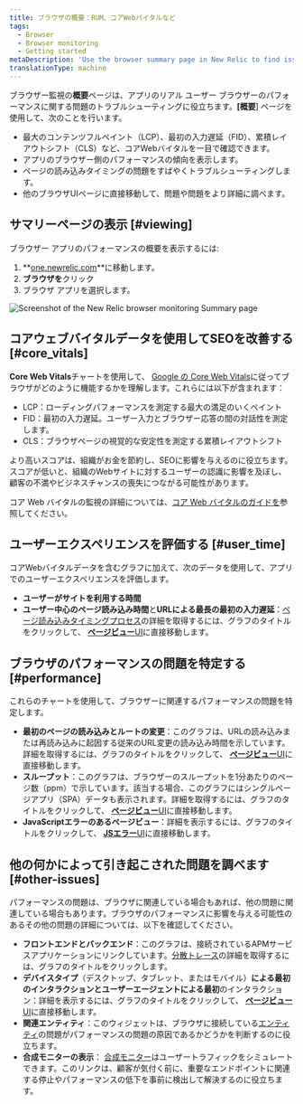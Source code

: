 ```yaml
---
title: ブラウザの概要：RUM、コアWebバイタルなど
tags:
  - Browser
  - Browser monitoring
  - Getting started
metaDescription: 'Use the browser summary page in New Relic to find issues with your app''s browser-side performance, including core web vitals, page load timing, and more.'
translationType: machine
---
```



ブラウザー監視の**概要**ページは、アプリのリアル ユーザー ブラウザーのパフォーマンスに関する問題のトラブルシューティングに役立ちます。**\[概要**] ページを使用して、次のことを行います。

* 最大のコンテンツフルペイント（LCP）、最初の入力遅延（FID）、累積レイアウトシフト（CLS）など、コアWebバイタルを一目で確認できます。
* アプリのブラウザー側のパフォーマンスの傾向を表示します。
* ページの読み込みタイミングの問題をすばやくトラブルシューティングします。
* 他のブラウザUIページに直接移動して、問題や問題をより詳細に調べます。

## サマリーページの表示 [#viewing]

ブラウザー アプリのパフォーマンスの概要を表示するには:

1. **[one.newrelic.com](https://one.newrelic.com)**に移動します。
2. **ブラウザを**クリック
3. ブラウザ アプリを選択します。

<img
  title="Browser monitoring summary"
  alt="Screenshot of the New Relic browser monitoring Summary page"
  src={browserBrowserSummary}
/>

## コアウェブバイタルデータを使用してSEOを改善する [#core_vitals]

**Core Web Vitals**チャートを使用して、 [Google の Core Web Vitals](https://web.dev/vitals/#core-web-vitals)に従ってブラウザがどのように機能するかを理解します。これらには以下が含まれます：

* LCP：ローディングパフォーマンスを測定する最大の満足のいくペイント
* FID：最初の入力遅延。ユーザー入力とブラウザー応答の間の対話性を測定します。
* CLS：ブラウザページの視覚的な安定性を測定する累積レイアウトシフト

より高いスコアは、組織がお金を節約し、SEOに影響を与えるのに役立ちます。スコアが低いと、組織のWebサイトに対するユーザーの認識に影響を及ぼし、顧客の不満やビジネスチャンスの喪失につながる可能性があります。

コア Web バイタルの監視の詳細については、[コア Web バイタルのガイドを](/docs/browser/new-relic-browser/guides/guide-to-core-web-vitals)参照してください。

## ユーザーエクスペリエンスを評価する [#user_time]

コアWebバイタルデータを含むグラフに加えて、次のデータを使用して、アプリでのユーザーエクスペリエンスを評価します。

* **ユーザーがサイトを利用する時間**
* **ユーザー中心のページ読み込み時間**と**URLによる最長の最初の入力遅延**：[ページ読み込みタイミングプロセス](/docs/browser/new-relic-browser/page-load-timing-resources/page-load-timing-process)の詳細を取得するには、グラフのタイトルをクリックして、 [**ページビュー**UI](/docs/browser/new-relic-browser/additional-standard-features/page-views-examine-page-performance)に直接移動します。

## ブラウザのパフォーマンスの問題を特定する [#performance]

これらのチャートを使用して、ブラウザーに関連するパフォーマンスの問題を特定します。

* **最初のページの読み込みとルートの変更**：このグラフは、URLの読み込みまたは再読み込みに起因する従来のURL変更の読み込み時間を示しています。詳細を取得するには、グラフのタイトルをクリックして、 [**ページビュー**UI](/docs/browser/new-relic-browser/additional-standard-features/page-views-examine-page-performance)に直接移動します。
* **スループット**：このグラフは、ブラウザーのスループットを1分あたりのページ数（ppm）で示しています。該当する場合、このグラフにはシングルページアプリ（SPA）データも表示されます。詳細を取得するには、グラフのタイトルをクリックして、 [**ページビュー**UI](/docs/browser/new-relic-browser/additional-standard-features/page-views-examine-page-performance)に直接移動します。
* **JavaScriptエラーのあるページビュー**：詳細を表示するには、グラフのタイトルをクリックして、 [**JSエラー**UI](/docs/browser/new-relic-browser/browser-pro-features/javascript-errors-page-detect-analyze-errors)に直接移動します。

## 他の何かによって引き起こされた問題を調べます [#other-issues]

パフォーマンスの問題は、ブラウザに関連している場合もあれば、他の問題に関連している場合もあります。ブラウザのパフォーマンスに影響を与える可能性のあるその他の問題の詳細については、以下を確認してください。

* **フロントエンドとバックエンド**：このグラフは、接続されているAPMサービスアプリケーションにリンクしています。[分散トレース](/docs/browser/new-relic-browser/browser-pro-features/browser-data-distributed-tracing/)の詳細を取得するには、グラフのタイトルをクリックします。
* **デバイスタイプ**（デスクトップ、タブレット、またはモバイル）**による最初のインタラクションとユーザーエージェントによる最初**のインタラクション：詳細を表示するには、グラフのタイトルをクリックして、 [**ページビュー**UI](/docs/browser/new-relic-browser/additional-standard-features/page-views-examine-page-performance)に直接移動します。
* **関連エンティティ**：このウィジェットは、ブラウザに接続している[エンティティ](/docs/new-relic-solutions/new-relic-one/core-concepts/what-entity-new-relic/)の問題がパフォーマンスの問題の原因であるかどうかを判断するのに役立ちます。
* **合成モニターの表示**： [合成モニター](/docs/synthetics/synthetic-monitoring/getting-started/get-started-synthetic-monitoring/)はユーザートラフィックをシミュレートできます。このリンクは、顧客が気付く前に、重要なエンドポイントに関連する停止やパフォーマンスの低下を事前に検出して解決するのに役立ちます。